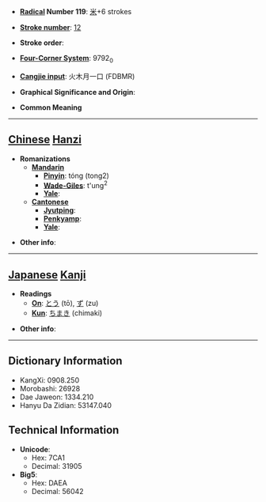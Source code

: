 * '''[[Wiktionary:Chinese radical index| Radical]] Number 119''': [[Wiktionary:Chinese radical index 米|米]]+6 strokes

* '''[[Wiktionary:Chinese total strokes index|Stroke number]]''': [[Wiktionary:Chinese total strokes index 12|12]]

* '''Stroke order''': 

* '''[[Wiktionary:Chinese four corner index|Four-Corner System]]''': 9792<sub>0</sub>

* '''[[Wiktionary:Chinese Cangjie index|Cangjie input]]''': 火木月一口 (FDBMR)

* '''Graphical Significance and Origin''': 

* '''Common Meaning'''

----

== [[Chinese]] [[Hanzi]] ==

* '''Romanizations'''
** '''[[Mandarin]]'''
*** '''[[Pinyin]]''': tóng (tong2)
*** '''[[Wade-Giles]]''': t'ung<sup>2</sup>
*** '''[[Yale]]''': 
** '''[[Cantonese]]'''
*** '''[[Jyutping]]''':
*** '''[[Penkyamp]]''': 
*** '''[[Yale]]''': 

* '''Other info''': 

----

== [[Japanese]] [[Kanji]] ==

* '''Readings'''
** '''[[On]]''': [[とう]] (tō), [[ず]] (zu)
** '''[[Kun]]''': [[ちまき]] (chimaki)

* '''Other info''':  

----

== Dictionary Information ==

* KangXi: 0908.250
* Morobashi: 26928
* Dae Jaweon: 1334.210
* Hanyu Da Zidian: 53147.040

== Technical Information ==

* '''Unicode''':
** Hex: 7CA1
** Decimal: 31905
* '''Big5''':
** Hex: DAEA
** Decimal: 56042